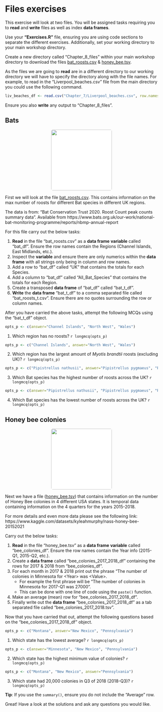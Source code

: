 # Files exercises
This exercise will look at two files. You will be assigned tasks requiring you to __read__ and __write__ files as well as index __data frames__.

Use your __"Exercises.R"__ file, ensuring you are using code sections to separate the different exercises. Additionally, set your working directory to your main workshop directory.

Create a new directory called "Chapter_8_files" within your main workshop directory to download the files [bat_roosts.csv](https://neof-workshops.github.io/R_j4c0xh/downloads/bat_roosts.csv) & [honey_bee.tsv](https://neof-workshops.github.io/R_j4c0xh/downloads/honey_bee.tsv).

As the files we are going to __read__ are in a different directory to our working directory we will have to specify the directory along with the file names. For example, to read in the "Liverpool_beaches.csv" file from the main directory you could use the  following command.

```r
liv_beaches_df <- read.csv("Chapter_7/Liverpool_beaches.csv", row.names = 1)
```

Ensure you also __write__ any output to "Chapter_8_files".

## Bats
<center>
![](figures/bat.png){style="width:200px; border-radius:5px; background:white"}
</center>

First we will look at the file [bat_roosts.csv](https://neof-workshops.github.io/R_j4c0xh/downloads/bat_roosts.csv). This contains information on the max number of roosts for different Bat species in different UK regions. 

The data is from: "Bat Conservation Trust 2020. Roost Count peak counts summary data". Available from https://www.bats.org.uk/our-work/national-bat-monitoring-programme/reports/nbmp-annual-report

For this file carry out the below tasks:

1. __Read__ in the file "bat_roosts.csv" as a __data frame__ __variable__ called "bat_df". Ensure the row names contain the Regions (Channel Islands, East Midlands, etc.).
2. Inspect the __variable__ and ensure there are only numerics within the __data frame__ with all strings only being in column and row names.
3. Add a row to "bat_df" called "UK" that contains the totals for each Species.
4. Add a column to "bat_df" called "All_Bat_Species" that contains the totals for each Region.
5. Create a transposed __data frame__ of "bat_df" called "bat_t_df".
6. __Write__ the __data frame__ "bat_t_df" to a comma separated file called "bat_roosts_t.csv". Ensure there are no quotes surrounding the row or column names.

After you have carried the above tasks, attempt the following MCQs using the "bat_t_df" object.

```r
opts_p <- c(answer="Channel Islands", "North West", "Wales")
```
1. Which region has no roosts? `r longmcq(opts_p)`

```r
opts_p <- c("Channel Islands", answer="North West", "Wales")
```
2. Which region has the largest amount of _Myotis brandtii_ roosts (excluding UK)? `r longmcq(opts_p)`

```r
opts_p <- c("Pipistrellus nathusii", answer="Pipistrellus pygmaeus", "Rhinolophus hipposideros")
```
3. Which Bat species has the highest number of roosts across the UK? `r longmcq(opts_p)`

```r
opts_p <- c(answer="Pipistrellus nathusii", "Pipistrellus pygmaeus", "Rhinolophus hipposideros")
```
4. Which Bat species has the lowest number of roosts across the UK? `r longmcq(opts_p)`

## Honey bee colonies
<center>
![](figures/beehive.png){style="width:200px; border-radius:5px; background:white"}
</center>

Next we have a file ([honey_bee.tsv](https://neof-workshops.github.io/R_j4c0xh/downloads/honey_bee.tsv)) that contains information on the number of Honey Bee colonies in 4 different USA states. It is temporal data containing information on the 4 quarters for the years 2015-2018.

For more details and even more data please see the following link: https://www.kaggle.com/datasets/kyleahmurphy/nass-honey-bee-20152021

Carry out the below tasks:

1. __Read__ in the file "honey_bee.tsv" as a __data frame__ __variable__ called "bee_colonies_df". Ensure the row names contain the Year info (2015-Q1, 2015-Q2, etc.).
2. Create a __data frame__ called "bee_colonies_2017_2018_df" containing the rows for 2017 & 2018 from "bee_colonies_df". 
3. For each month in 2017 & 2018 print out the phrase "The number of colonies in Minnesota for \<Year> was \<Value>.
    * For example the first phrase will be "The number of colonies in Minnesota for 2017-Q1 was 27000".
    * This can be done with one line of code using the `paste()` function.
4. Make an average (mean) row for "bee_colonies_2017_2018_df".
5. Finally write out the __data frame__ "bee_colonies_2017_2018_df" as a tab separated file called "bee_colonies_2017_2018.tsv".

Now that you have carried that out, attempt the following questions based on the "bee_colonies_2017_2018_df" object.

```r
opts_p <- c("Montana", answer="New Mexico", "Pennsylvania")
```
1. Which state has the lowest average? `r longmcq(opts_p)`

```r
opts_p <- c(answer="Minnesota", "New Mexico", "Pennsylvania")
```
2. Which state has the highest minimum value of colonies? `r longmcq(opts_p)`

```r
opts_p <- c("Montana", "New Mexico", answer="Pennsylvania")
```
3. Which state had 20,000 colonies in Q3 of 2018 (2018-Q3)? `r longmcq(opts_p)`

__Tip__: If you use the `summary()`, ensure you do not include the "Average" row.

Great! Have a look at the solutions and ask any questions you would like.